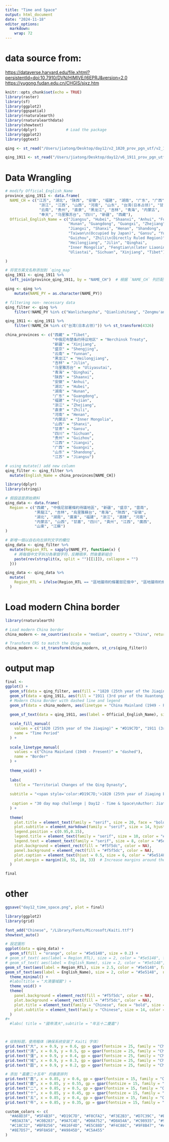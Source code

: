 ```yaml
---
title: "Time and Space"
output: html_document
date: "2024-11-18"
editor_options: 
  markdown: 
    wrap: 72
---
```


# data source from: 

<https://dataverse.harvard.edu/file.xhtml?persistentId=doi:10.7910/DVN/HIMIVE/I6EPRJ&version=2.0> <https://yugong.fudan.edu.cn/CHGIS/sjxz.htm>

```r
knitr::opts_chunk$set(echo = TRUE)
library(raster)
library(sf)
library(ggplot2)
library(ggspatial)
library(rnaturalearth)
library(rnaturalearthdata)
library(showtext)
library(dplyr)             # Load the package
library(ggplot2)
library(ggtext)

qing <- st_read("/Users/jiatong/Desktop/day12/v2_1820_prov_pgn_utf/v2_1820_prov_pgn_utf.shp", options = "ENCODING=UTF-8")

qing_1911 <- st_read("/Users/jiatong/Desktop/day12/v6_1911_prov_pgn_utf/v6_1911_prov_pgn_utf.shp", options = "ENCODING=UTF-8") %>% st_transform(4326)

```

# Data Wrangling

```r

# modify Official_English_Name 
province_qing_1911 <- data.frame(
  NAME_CH = c("江苏", "湖北", "陕西", "安徽", "福建", "湖南", "广东", "广西", 
               "浙江", "江西", "山西", "河南", "山东", "台湾(日本占领)", "甘肃", 
               "云南", "贵州", "直隶", "黑龙江", "吉林", "青海", "内蒙古", 
               "奉天", "乌里雅苏台", "四川", "新疆", "西藏"),
  Official_English_Name = c("Jiangsu", "Hubei", "Shaanxi", "Anhui", "Fujian", 
                            "Hunan", "Guangdong", "Guangxi", "Zhejiang", 
                            "Jiangxi", "Shanxi", "Henan", "Shandong", 
                            "Taiwan\n(Occupied by Japan)", "Gansu", "Yunnan", 
                            "Guizhou", "Zhili\n(Directly Ruled Region)", 
                            "Heilongjiang", "Jilin", "Qinghai", 
                            "Inner Mongolia", "Fengtian\n(later Liaoning)", 
                            "Uliastai", "Sichuan", "Xinjiang", "Tibet")

)

# 将官方英文名称添加到 `qing_map`
qing_1911 <- qing_1911 %>%
  left_join(province_qing_1911, by = "NAME_CH")  # 根据 `NAME_CH` 列匹配英文名

qing <- qing %>%
    mutate(NAME_PY = as.character(NAME_PY))

# filtering non- necessary data
qing_filter <- qing %>%
    filter(!NAME_PY %in% c("Wanlichangsha", "Qianlishitang", "Zengmu'ansha", "Dongsha", "Zhongsha")) %>% st_transform(4326)

qing_1911 <- qing_1911 %>%
    filter(!NAME_CH %in% c("台湾(日本占领)")) %>% st_transform(4326)
```

```r

china_provinces <- c("西藏" = "Tibet", 
                     "中俄尼布楚条约待议地区" = "Nerchinsk Treaty", 
                     "新疆" = "Xinjiang", 
                     "盛京" = "Shengjing", 
                     "云南" = "Yunnan", 
                     "黑龙江" = "Heilongjiang", 
                     "吉林" = "Jilin", 
                     "乌里雅苏台" = "Uliyasutai", 
                     "青海" = "Qinghai", 
                     "陕西" = "Shaanxi", 
                     "安徽" = "Anhui", 
                     "湖北" = "Hubei", 
                     "湖南" = "Hunan", 
                     "广东" = "Guangdong", 
                     "福建" = "Fujian", 
                     "浙江" = "Zhejiang", 
                     "直隶" = "Zhili", 
                     "河南" = "Henan", 
                     "内蒙古" = "Inner Mongolia", 
                     "山西" = "Shanxi", 
                     "甘肃" = "Gansu", 
                     "四川" = "Sichuan", 
                     "贵州" = "Guizhou", 
                     "江西" = "Jiangxi", 
                     "广西" = "Guangxi", 
                     "山东" = "Shandong", 
                     "江苏" = "Jiangsu")

# using mutate() add new column
qing_filter <- qing_filter %>%
  mutate(English_Name = china_provinces[NAME_CH])


```

```r
library(dplyr)
library(stringi)

# 假設這是原始資料
qing_data <- data.frame(
  Region = c("西藏", "中俄尼部署條約待議地區", "新疆", "盛京", "雲南", 
             "黑龍江", "吉林", "烏里雅蘇台", "青海", "陝西", "安徽", 
             "湖北", "湖南", "廣東", "福建", "浙江", "直隸", "河南", 
             "内蒙古", "山西", "甘肅", "四川", "貴州", "江西", "廣西", 
             "山東", "江蘇")
)

# 新增一個以自右向左排列文字的欄位
qing_data <- qing_filter %>%
  mutate(Region_RTL = sapply(NAME_FT, function(x) {
    # 將每個中文字拆分為單個字符，反轉順序，然後重新組合
    paste(rev(strsplit(x, split = "")[[1]]), collapse = "")
  }))

qing_data <- qing_data %>%
  mutate(
    Region_RTL = ifelse(Region_RTL == "區地議待約條署部尼俄中", "區地議待約條署部尼", Region_RTL)
  )

```

# Load modern China border

```r
library(rnaturalearth)

# Load modern China border
china_modern <- ne_countries(scale = "medium", country = "China", returnclass = "sf")

# Transform CRS to match the Qing maps
china_modern <- st_transform(china_modern, st_crs(qing_filter))

```

# output map

```r
final <- 
ggplot() +
  geom_sf(data = qing_filter, aes(fill = "1820 (25th year of the Jiaqing)"), color = NA, alpha = 0.8, size = 0.2) +
  geom_sf(data = qing_1911, aes(fill = "1911 (3rd year of the Xuantong)"), color = NA, alpha = 0.6, size = 0.2) +
  # Modern China Border with dashed line and legend
  geom_sf(data = china_modern, aes(linetype = "China Mainland (1949 - Present)"), fill = NA, color = "darkred", size = 0.6) +
  
  geom_sf_text(data = qing_1911, aes(label = Official_English_Name), size = 1.8, color = "#5e5148",  nudge_y = -0.2) +

  scale_fill_manual(
    values = c("1820 (25th year of the Jiaqing)" = "#D19C7D", "1911 (3rd year of the Xuantong)" = "#A16F4D"),
    name = "Time Period"
  ) +
  
  scale_linetype_manual(
    values = c("China Mainland (1949 - Present)" = "dashed"),
    name = "Border"
  ) +
  
  theme_void() +
  
  labs(
    title = "Territorial Changes of the Qing Dynasty",
    
  subtitle = "<span style='color:#D19C7D;'>1820 (25th year of Jiaqing Emperor)</span> vs <span style='color:#A16F4D;'>1911 (3rd year of Xuantong Emperor)</span>",
  
   caption = "30 day map challenge | Day12 - Time & Space\nAuthor: Jiatong Su | @Weitzman_MUSA\nData Source: China Historical Geographic Information System, CHGIS"
  ) +
  
  theme(
    plot.title = element_text(family = "serif", size = 20, face = "bold", hjust = 0.5, color = "#5e5148"),
    plot.subtitle = element_markdown(family = "serif", size = 14, hjust = 0.5),  # Use element_markdown here
    legend.position = c(0.95,0.15),
    legend.title = element_text(family = "serif", size = 10, color = "#5e5148"),
    legend.text = element_text(family = "serif", size = 8, color = "#5e5148"),
    plot.background = element_rect(fill = "#f5f5dc", color = NA),
    panel.background = element_rect(fill = "#f5f5dc", color = NA),
    plot.caption = element_text(hjust = 0.5, size = 6, color = "#5e5148", family = "serif"),
    plot.margin = margin(10, 55, 10, 33)  # Increase margins around the plot (top, right, bottom, left)
  )

final
```


# other
```r
ggsave("day12_time_space.png", plot = final)
```

```r

library(ggplot2)
library(grid)

font_add("Chinese", "/Library/Fonts/Microsoft/Kaiti.ttf")
showtext_auto()

# 設定圖形
ggplot(data = qing_data) +
  geom_sf(fill = "orange", color = "#5e5148", size = 0.2) +
# geom_sf_text( aes(label = Region_RTL), size = 2, color = "#5e5148", family = "Chinese") + # 添加标签
# geom_sf_text( aes(label = English_Name), size = 2, color = "#5e5148", family = "Cinzel") + # 添加标签
geom_sf_text(aes(label = Region_RTL), size = 2.5, color = "#5e5148", family = "Chinese", nudge_y = 0.5) + 
geom_sf_text(aes(label = English_Name), size = 2, color = "#5e5148",  nudge_y = -0.5) +
  theme_minimal() +
  #labs(title = "大清彊域圖") +
  theme_void() + 
  theme(
    panel.background = element_rect(fill = "#f5f5dc", color = NA),
    plot.background = element_rect(fill = "#f5f5dc", color = NA),
    plot.title = element_text(family = "Chinese", face = "bold", size = 20, color = "#5e5148"),
    plot.subtitle = element_text(family = "Chinese", size = 14, color = "#5e5148")
  ) 
#+
  #labs( title = "國帝清大",subtitle = "年五十二慶嘉")



# 绘制标题，使用楷体（确保系统安装了 Kaiti 字体）
grid.text("大", x = 0.9, y = 0.6, gp = gpar(fontsize = 25, family = "Chinese"))
grid.text("清", x = 0.9, y = 0.5, gp = gpar(fontsize = 25, family = "Chinese"))
grid.text("彊", x = 0.9, y = 0.4, gp = gpar(fontsize = 25, family = "Chinese"))
grid.text("域", x = 0.9, y = 0.3, gp = gpar(fontsize = 25, family = "Chinese"))
grid.text("圖", x = 0.9, y = 0.2, gp = gpar(fontsize = 25, family = "Chinese"))

# 添加 "嘉慶二十五年" 的垂直排列
grid.text("嘉", x = 0.85, y = 0.6, gp = gpar(fontsize = 15, family = "Chinese"))
grid.text("慶", x = 0.85, y = 0.55, gp = gpar(fontsize = 15, family = "Chinese"))
grid.text("二", x = 0.85, y = 0.5, gp = gpar(fontsize = 15, family = "Chinese"))
grid.text("十", x = 0.85, y = 0.45, gp = gpar(fontsize = 15, family = "Chinese"))
grid.text("五", x = 0.85, y = 0.4, gp = gpar(fontsize = 15, family = "Chinese"))
grid.text("年", x = 0.85, y = 0.35, gp = gpar(fontsize = 15, family = "Chinese"))

```

```r
custom_colors <- c(
  "#A68D3F", "#5F4B3F", "#D19C7D", "#F0CFA2", "#F3E2B3", "#D7C39C", "#B89C68", "#A57B3B",
  "#B3A37A", "#C0B283", "#9A7C4E", "#D0A752", "#D8A54A", "#C98935", "#9A7637", "#F0C972", 
  "#C18C32", "#BFB256", "#A16F4D", "#E5C88D", "#F4C88C", "#9F8B47", "#A88D72", "#BB9B58", 
  "#8E7D57", "#9F8A58", "#A9845D", "#C5A455"
)
```
